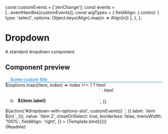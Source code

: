 
const customEvents = ['zenChange'];
const events = [...eventHandles(customEvents)];
const argTypes = {
  fieldAlign: {
    control: { type: 'select', options: Object.keys(Align).map(n => Align[n]) },
  },
};

<Meta title="Forms/Dropdown" component="zen-dropdown" />

# Dropdown

A standard dropdown component

## Component preview

  <style>
    .icon {
      height: 1rem;
      margin-right: 0.5rem;
    }
    .content {
      display: flex;
      align-items: center;
      padding: 1rem;
    }
    zen-option {
      display: inline-block;
      max-width: 300px;
      width: 100%;
    }
    .separator {
      margin-top: 1rem;
      border-bottom: 1px solid;
      color: #0078cd;
      padding: 0 1rem;
    }
    ${styles}
  </style>
  <zen-dropdown id="dropdown-with-options-slot" class="mb-80" style="max-width: 300px;" value=${options[2].label}>
    <div slot="options">
      <div class="separator">Some custom title</div>
      ${options.map((item, index) =>
        index !== 1
          ? html`<zen-option label=${item.label} value=${item.label}></zen-option>`
          : html`<zen-option default-padding="false" value=${item.label}>
              <div class="content" slot="content">
                <img class="icon" src=${icon} alt="icon" />
                <b>${item.label}</b>
                <span style="margin-left: auto" .innerHTML="${litHtmlIcon(faCheck)}"></span>
              </div>
            </zen-option>`,
      )}
    </div>
  </zen-dropdown>
  ${action('#dropdown-with-options-slot', customEvents)}
`;

<Preview>
  <Story
    name="button"
    args={{
      options: [1, 2, 3, 4, 5, 6, 7, 8, 9].map(n => ({
        label: `item ${n}`,
      })),
      value: 'item 2',
      closeOnSelect: true,
      borderless: false,
      menuWidth: '100%',
      fieldAlign: 'right',
    }}
  >
    {Template.bind({})}
  </Story>
</Preview>

<Props story="button" />

<div class="stencildoc" />
<Description>{Readme}</Description>
